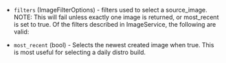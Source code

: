 <!-- Code generated from the comments of the ImageFilter struct in builder/openstack/run_config.go; DO NOT EDIT MANUALLY -->

-   `filters` (ImageFilterOptions) - filters used to select a source_image. NOTE: This will fail unless
    exactly one image is returned, or most_recent is set to true. Of the
    filters described in ImageService, the following are valid:
    
-   `most_recent` (bool) - Selects the newest created image when true. This is most useful for
    selecting a daily distro build.
    
